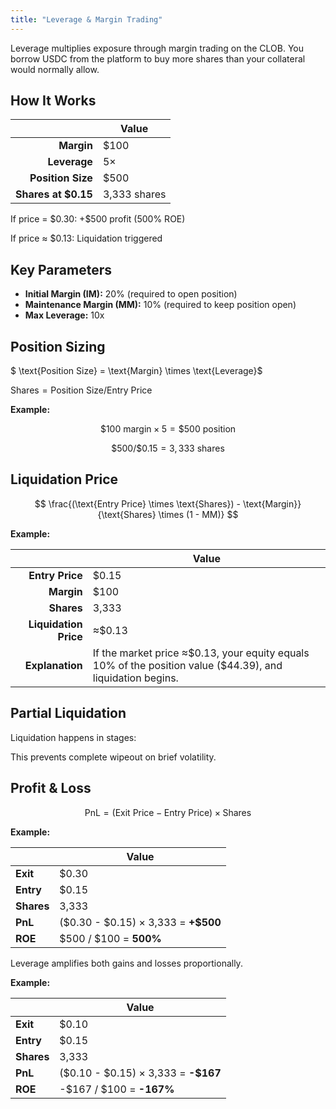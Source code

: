```yaml
---
title: "Leverage & Margin Trading"
---
```


Leverage multiplies exposure through margin trading on the CLOB. You borrow USDC from the platform to buy more shares than your collateral would normally allow.

## How It Works

|                      | **Value**    |
| -------------------: | ------------ |
| **Margin**           | \$100        |
| **Leverage**         | 5×           |
| **Position Size**    | \$500        |
| **Shares at \$0.15** | 3,333 shares |

If price = \$0.30: +\$500 profit (500% ROE)

If price ≈ \$0.13: Liquidation triggered

## Key Parameters

- **Initial Margin (IM):** 20% (required to open position)
- **Maintenance Margin (MM):** 10% (required to keep position open)
- **Max Leverage:** 10x

## Position Sizing

$ \text{Position Size} = \text{Margin} \times \text{Leverage}$

$\text{Shares} = \text{Position Size} / \text{Entry Price}$

**Example:**

$$
\$100 \ \text{margin} \times 5 = \$500 \ \text{position}
$$

$$
\$500 / \$0.15 = 3,333 \ \text{shares}
$$

## Liquidation Price

$$
\frac{(\text{Entry Price} \times \text{Shares}) - \text{Margin}}{\text{Shares} \times (1 - MM)}
$$

**Example:**

|                       | **Value**                                                                                                  |
| --------------------: | ---------------------------------------------------------------------------------------------------------- |
| **Entry Price**       | \$0.15                                                                                                     |
| **Margin**            | \$100                                                                                                      |
| **Shares**            | 3,333                                                                                                      |
| **Liquidation Price** | ≈\$0.13                                                                                                    |
| **Explanation**       |If the market price ≈\$0.13, your equity equals 10\% of the position value (\$44.39), and liquidation begins. |


## Partial Liquidation

Liquidation happens in stages:

<Steps>
  <Step title="
First trigger: liquidate 25% of position" titleSize="h3">
    
  </Step>
  <Step title="
Apply 10% penalty to insurance fund" titleSize="h3">
    
  </Step>
  <Step title="
Check if still underwater" titleSize="h3">
    
  </Step>
  <Step title="If yes: liquidate another 25%" titleSize="h3">
    
  </Step>
  <Step title="Full liquidation only if necessary" titleSize="h3">
    
  </Step>
</Steps>

This prevents complete wipeout on brief volatility.

## Profit & Loss

$$
\text{PnL} = (\text{Exit Price} - \text{Entry Price}) \times \text{Shares}
$$

**Example:**

|            | Value                                   |
| ---------- | --------------------------------------- |
| **Exit**   | \$0.30                                  |
| **Entry**  | \$0.15                                  |
| **Shares** | 3,333                                   |
| **PnL**    | (\$0.30 - \$0.15) × 3,333 = **\+\$500** |
| **ROE**    | \$500 / \$100 = **500%**                |

Leverage amplifies both gains and losses proportionally.

**Example:**

|            | Value                                  |
| ---------- | -------------------------------------- |
| **Exit**   | \$0.10                                 |
| **Entry**  | \$0.15                                 |
| **Shares** | 3,333                                  |
| **PnL**    | (\$0.10 - \$0.15) × 3,333 = **-\$167** |
| **ROE**    | -\$167 / \$100 = **-167%**             |
